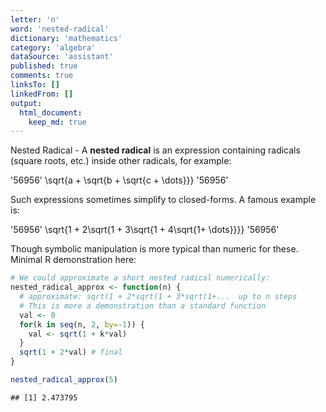 ```yaml
---
letter: 'n'
word: 'nested-radical'
dictionary: 'mathematics'
category: 'algebra'
dataSource: 'assistant'
published: true
comments: true
linksTo: []
linkedFrom: []
output:
  html_document:
    keep_md: true
---
```




<a id="nested-radical">Nested Radical</a> - A **nested radical** is an expression containing radicals (square roots, etc.) inside other radicals, for example:

'56956'
\sqrt{a + \sqrt{b + \sqrt{c + \dots}}}
'56956'

Such expressions sometimes simplify to closed-forms. A famous example is:

'56956'
\sqrt{1 + 2\sqrt{1 + 3\sqrt{1 + 4\sqrt{1+ \dots}}}}
'56956'

Though symbolic manipulation is more typical than numeric for these. Minimal R demonstration here:


``` r
# We could approximate a short nested radical numerically:
nested_radical_approx <- function(n) {
  # approximate: sqrt(1 + 2*sqrt(1 + 3*sqrt(1+...  up to n steps
  # This is more a demonstration than a standard function
  val <- 0
  for(k in seq(n, 2, by=-1)) {
    val <- sqrt(1 + k*val)
  }
  sqrt(1 + 2*val) # final
}

nested_radical_approx(5)
```

```
## [1] 2.473795
```
